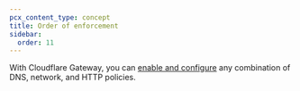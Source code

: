 ```yaml
---
pcx_content_type: concept
title: Order of enforcement
sidebar:
  order: 11
---
```



With Cloudflare Gateway, you can [enable and configure](/cloudflare-one/policies/gateway/initial-setup/) any combination of DNS, network, and HTTP policies.

<Render file="gateway/order-of-enforcement" />
